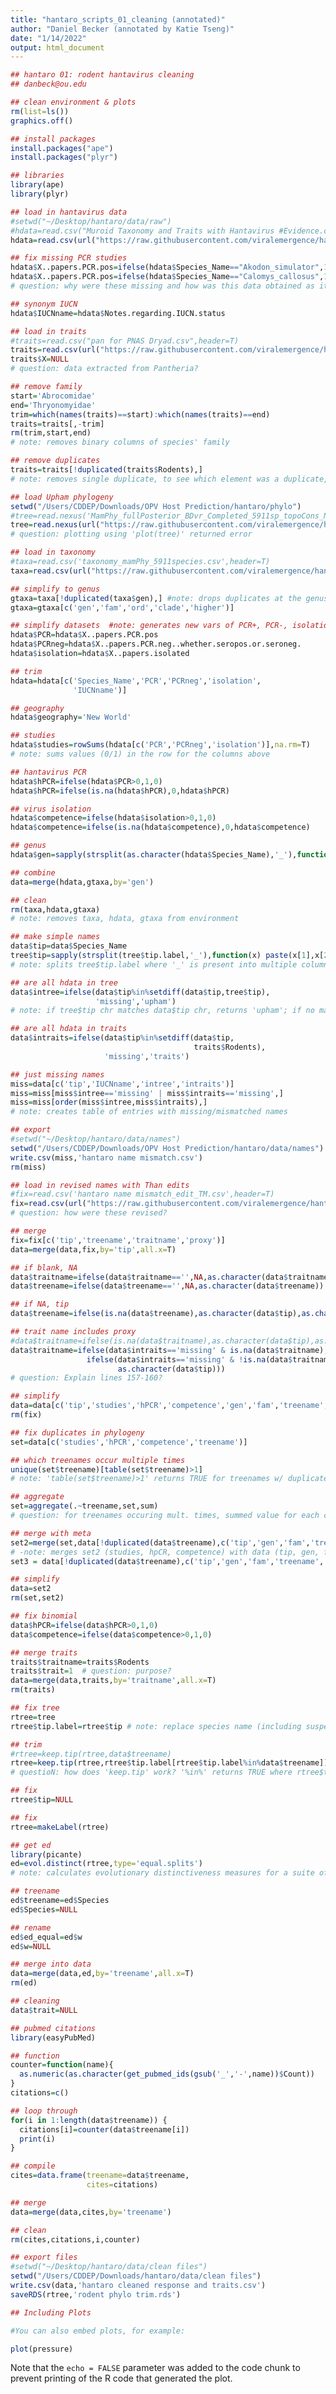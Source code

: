```yaml
---
title: "hantaro_scripts_01_cleaning (annotated)"
author: "Daniel Becker (annotated by Katie Tseng)"
date: "1/14/2022"
output: html_document
---
```


```r

## hantaro 01: rodent hantavirus cleaning
## danbeck@ou.edu

## clean environment & plots
rm(list=ls()) 
graphics.off()

## install packages
install.packages("ape")
install.packages("plyr")

## libraries
library(ape)
library(plyr)
```


```r

## load in hantavirus data
#setwd("~/Desktop/hantaro/data/raw")
#hdata=read.csv("Muroid Taxonomy and Traits with Hantavirus #Evidence.csv",header=T)
hdata=read.csv(url("https://raw.githubusercontent.com/viralemergence/hantaro/master/data/raw/Muroid%20Taxonomy%20and%20Traits%20with%20Hantavirus%20Evidence.csv"))

## fix missing PCR studies 
hdata$X..papers.PCR.pos=ifelse(hdata$Species_Name=="Akodon_simulator",1,hdata$X..papers.PCR.pos)
hdata$X..papers.PCR.pos=ifelse(hdata$Species_Name=="Calomys_callosus",1,hdata$X..papers.PCR.pos)
# question: why were these missing and how was this data obtained as it appears to also include trait data (e.g, Virion package vroom)?

## synonym IUCN
hdata$IUCNname=hdata$Notes.regarding.IUCN.status

## load in traits
#traits=read.csv("pan for PNAS Dryad.csv",header=T)
traits=read.csv(url("https://raw.githubusercontent.com/viralemergence/hantaro/master/data/raw/pan%20for%20PNAS%20Dryad.csv"))
traits$X=NULL
# question: data extracted from Pantheria? 

## remove family 
start='Abrocomidae'
end='Thryonomyidae'
trim=which(names(traits)==start):which(names(traits)==end)
traits=traits[,-trim]
rm(trim,start,end)
# note: removes binary columns of species' family

## remove duplicates 
traits=traits[!duplicated(traits$Rodents),] 
# note: removes single duplicate, to see which element was a duplicate, run "traits=traits[duplicated(traits$Rodents),]"
```


```r

## load Upham phylogeny
setwd("/Users/CDDEP/Downloads/OPV Host Prediction/hantaro/phylo")
#tree=read.nexus('MamPhy_fullPosterior_BDvr_Completed_5911sp_topoCons_NDexp_MCC_v2_target.tre')
tree=read.nexus(url("https://raw.githubusercontent.com/viralemergence/hantaro/master/phylo/MamPhy_fullPosterior_BDvr_Completed_5911sp_topoCons_NDexp_MCC_v2_target.tre"))
# question: plotting using 'plot(tree)' returned error

## load in taxonomy
#taxa=read.csv('taxonomy_mamPhy_5911species.csv',header=T)
taxa=read.csv(url("https://raw.githubusercontent.com/viralemergence/hantaro/master/phylo/taxonomy_mamPhy_5911species.csv"))

## simplify to genus
gtaxa=taxa[!duplicated(taxa$gen),] #note: drops duplicates at the genus level
gtaxa=gtaxa[c('gen','fam','ord','clade','higher')]
```


```r
## simplify datasets  #note: generates new vars of PCR+, PCR-, isolation
hdata$PCR=hdata$X..papers.PCR.pos
hdata$PCRneg=hdata$X..papers.PCR.neg..whether.seropos.or.seroneg.
hdata$isolation=hdata$X..papers.isolated

## trim
hdata=hdata[c('Species_Name','PCR','PCRneg','isolation',
              'IUCNname')]

## geography
hdata$geography='New World'

## studies
hdata$studies=rowSums(hdata[c('PCR','PCRneg','isolation')],na.rm=T) 
# note: sums values (0/1) in the row for the columns above

## hantavirus PCR
hdata$hPCR=ifelse(hdata$PCR>0,1,0)
hdata$hPCR=ifelse(is.na(hdata$hPCR),0,hdata$hPCR)

## virus isolation
hdata$competence=ifelse(hdata$isolation>0,1,0)
hdata$competence=ifelse(is.na(hdata$competence),0,hdata$competence)

## genus
hdata$gen=sapply(strsplit(as.character(hdata$Species_Name),'_'),function(x) x[1])

## combine
data=merge(hdata,gtaxa,by='gen')

## clean  
rm(taxa,hdata,gtaxa) 
# note: removes taxa, hdata, gtaxa from environment
```


```r
## make simple names
data$tip=data$Species_Name
tree$tip=sapply(strsplit(tree$tip.label,'_'),function(x) paste(x[1],x[2],sep='_'))
# note: splits tree$tip.label where '_' is present into multiple columns and keeps column 1 and 2

## are all hdata in tree
data$intree=ifelse(data$tip%in%setdiff(data$tip,tree$tip),
                   'missing','upham')
# note: if tree$tip chr matches data$tip chr, returns 'upham'; if no match, returns 'missing'

## are all hdata in traits
data$intraits=ifelse(data$tip%in%setdiff(data$tip,
                                         traits$Rodents),
                     'missing','traits')

## just missing names
miss=data[c('tip','IUCNname','intree','intraits')]
miss=miss[miss$intree=='missing' | miss$intraits=='missing',]
miss=miss[order(miss$intree,miss$intraits),]
# note: creates table of entries with missing/mismatched names

## export
#setwd("~/Desktop/hantaro/data/names")
setwd("/Users/CDDEP/Downloads/OPV Host Prediction/hantaro/data/names")
write.csv(miss,'hantaro name mismatch.csv')
rm(miss)

## load in revised names with Than edits
#fix=read.csv('hantaro name mismatch_edit_TM.csv',header=T)
fix=read.csv(url("https://raw.githubusercontent.com/viralemergence/hantaro/master/data/names/hantaro%20name%20mismatch_edit_TM.csv"))
# question: how were these revised?

## merge
fix=fix[c('tip','treename','traitname','proxy')]
data=merge(data,fix,by='tip',all.x=T)

## if blank, NA
data$traitname=ifelse(data$traitname=='',NA,as.character(data$traitname))
data$treename=ifelse(data$treename=='',NA,as.character(data$treename))

## if NA, tip
data$treename=ifelse(is.na(data$treename),as.character(data$tip),as.character(data$treename))

## trait name includes proxy
#data$traitname=ifelse(is.na(data$traitname),as.character(data$tip),as.character(data$traitname))
data$traitname=ifelse(data$intraits=='missing' & is.na(data$traitname),as.character(data$proxy),
                 ifelse(data$intraits=='missing' & !is.na(data$traitname),as.character(data$traitname),
                        as.character(data$tip)))
# question: Explain lines 157-160? 
```


```r
## simplify
data=data[c('tip','studies','hPCR','competence','gen','fam','treename','traitname')]
rm(fix)

## fix duplicates in phylogeny
set=data[c('studies','hPCR','competence','treename')]

## which treenames occur multiple times
unique(set$treename)[table(set$treename)>1]
# note: 'table(set$treename)>1' returns TRUE for treenames w/ duplicates; 'unique' prints array of those treenames 

## aggregate
set=aggregate(.~treename,set,sum)
# question: for treenames occuring mult. times, summed value for each column (e.g., studies, hPCR), but not sure how this command works - what is '.~'?

## merge with meta
set2=merge(set,data[!duplicated(data$treename),c('tip','gen','fam','treename','traitname')],all.x=T,by='treename')
# -note: merges set2 (studies, hpCR, competence) with data (tip, gen, fam, traitname), by treename
set3 = data[!duplicated(data$treename),c('tip','gen','fam','treename','traitname')]

## simplify
data=set2
rm(set,set2)

## fix binomial
data$hPCR=ifelse(data$hPCR>0,1,0)
data$competence=ifelse(data$competence>0,1,0)
```


```r
## merge traits
traits$traitname=traits$Rodents
traits$trait=1  # question: purpose?
data=merge(data,traits,by='traitname',all.x=T)
rm(traits)

## fix tree
rtree=tree
rtree$tip.label=rtree$tip # note: replace species name (including suspecies) with just genus & species

## trim
#rtree=keep.tip(rtree,data$treename)
rtree=keep.tip(rtree,rtree$tip.label[rtree$tip.label%in%data$treename])
# questioN: how does 'keep.tip' work? '%in%' returns TRUE where rtree$tip.label matches data$treename (does not have to be exact match?)

## fix
rtree$tip=NULL

## fix
rtree=makeLabel(rtree)

## get ed
library(picante)
ed=evol.distinct(rtree,type='equal.splits')
# note: calculates evolutionary distinctiveness measures for a suite of species by equal splits and fair proportions; returns species score

## treename
ed$treename=ed$Species
ed$Species=NULL

## rename
ed$ed_equal=ed$w
ed$w=NULL

## merge into data
data=merge(data,ed,by='treename',all.x=T)
rm(ed)

## cleaning
data$trait=NULL

## pubmed citations
library(easyPubMed)

## function
counter=function(name){
  as.numeric(as.character(get_pubmed_ids(gsub('_','-',name))$Count))
}
citations=c()

## loop through
for(i in 1:length(data$treename)) {
  citations[i]=counter(data$treename[i])
  print(i)
}

## compile
cites=data.frame(treename=data$treename,
                 cites=citations)

## merge
data=merge(data,cites,by='treename')

## clean
rm(cites,citations,i,counter)

## export files
#setwd("~/Desktop/hantaro/data/clean files")
setwd("/Users/CDDEP/Downloads/hantaro/data/clean files")
write.csv(data,'hantaro cleaned response and traits.csv')
saveRDS(rtree,'rodent phylo trim.rds')

```

```r
## Including Plots

#You can also embed plots, for example:
```

```r
plot(pressure)
```

Note that the `echo = FALSE` parameter was added to the code chunk to prevent printing of the R code that generated the plot.
